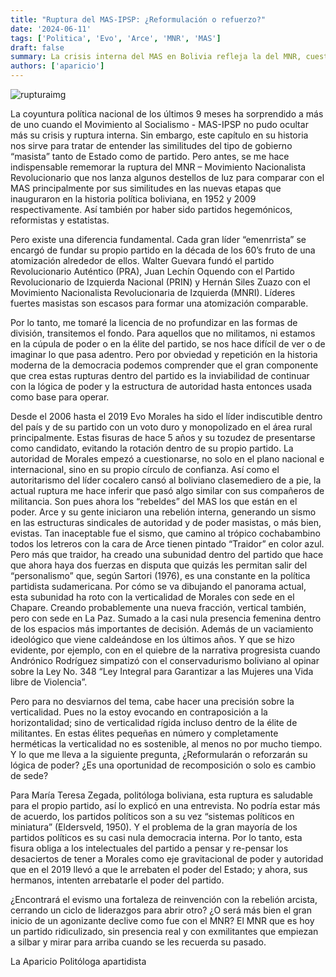 ```yaml
---
title: "Ruptura del MAS-IPSP: ¿Reformulación o refuerzo?"
date: '2024-06-11'
tags: ['Politica', 'Evo', 'Arce', 'MNR', 'MAS']
draft: false
summary: La crisis interna del MAS en Bolivia refleja la del MNR, cuestionando el liderazgo y el futuro dinámico del partido.
authors: ['aparicio']
---
```


![rupturaimg](/static/images/fotoaparicioblog.jpg)

La coyuntura política nacional de los últimos 9 meses ha sorprendido a más de uno cuando el Movimiento al Socialismo - MAS-IPSP no pudo ocultar más su crisis y ruptura interna. Sin embargo, este capítulo en su historia nos sirve para tratar de entender las similitudes del tipo de gobierno “masista” tanto de Estado como de partido.
Pero antes, se me hace indispensable rememorar la ruptura del MNR – Movimiento Nacionalista Revolucionario que nos lanza algunos destellos de luz para comparar con el MAS principalmente por sus similitudes en las nuevas etapas que inauguraron en la historia política boliviana, en 1952 y 2009 respectivamente. Así también por haber sido partidos hegemónicos, reformistas y estatistas.

Pero existe una diferencia fundamental. Cada gran líder “emenrrista” se encargó de fundar su propio partido en la década de los 60’s fruto de una atomización alrededor de ellos. Walter Guevara fundó el partido Revolucionario Auténtico (PRA), Juan Lechín Oquendo con el Partido Revolucionario de Izquierda Nacional (PRIN) y Hernán Siles Zuazo con el Movimiento Nacionalista Revolucionaria de Izquierda (MNRI). Líderes fuertes masistas son escasos para formar una atomización comparable.

Por lo tanto, me tomaré la licencia de no profundizar en las formas de división, transitemos el fondo. Para aquellos que no militamos, ni estamos en la cúpula de poder o en la élite del partido, se nos hace difícil de ver o de imaginar lo que pasa adentro. Pero por obviedad y repetición en la historia moderna de la democracia podemos comprender que el gran componente que crea estas rupturas dentro del partido es la inviabilidad de continuar con la lógica de poder y la estructura de autoridad hasta entonces usada como base para operar.

Desde el 2006 hasta el 2019 Evo Morales ha sido el líder indiscutible dentro del país y de su partido con un voto duro y monopolizado en el área rural principalmente. Estas fisuras de hace 5 años y su tozudez de presentarse como candidato, evitando la rotación dentro de su propio partido. La autoridad de Morales empezó a cuestionarse, no solo en el plano nacional e internacional, sino en su propio círculo de confianza. Así como el autoritarismo del líder cocalero cansó al boliviano clasemediero de a pie, la actual ruptura me hace inferir que pasó algo similar con sus compañeros de militancia.
Son pues ahora los “rebeldes” del MAS los que están en el poder. Arce y su gente iniciaron una rebelión interna, generando un sismo en las estructuras sindicales de autoridad y de poder masistas, o más bien, evistas. Tan inaceptable fue el sismo, que camino al trópico cochabambino todos los letreros con la cara de Arce tienen pintado “Traidor” en color azul. Pero más que traidor, ha creado una subunidad dentro del partido que hace que ahora haya dos fuerzas en disputa que quizás les permitan salir del “personalismo” que, según Sartori (1976), es una constante en la política partidista sudamericana.
Por cómo se va dibujando el panorama actual, esta subunidad ha roto con la verticalidad de Morales con sede en el Chapare. Creando probablemente una nueva fracción, vertical también, pero con sede en La Paz. Sumado a la casi nula presencia femenina dentro de los espacios más importantes de decisión. Además de un vaciamiento ideológico que viene caldeándose en los últimos años. Y que se hizo evidente, por ejemplo, con en el quiebre de la narrativa progresista cuando Andrónico Rodríguez simpatizó con el conservadurismo boliviano al opinar sobre la Ley No. 348 “Ley Integral para Garantizar a las Mujeres una Vida libre de Violencia”.

Pero para no desviarnos del tema, cabe hacer una precisión sobre la verticalidad. Pues no la estoy evocando en contraposición a la horizontalidad; sino de verticalidad rígida incluso dentro de la élite de militantes. En estas élites pequeñas en número y completamente herméticas la verticalidad no es sostenible, al menos no por mucho tiempo. Y lo que me lleva a la siguiente pregunta, ¿Reformularán o reforzarán su lógica de poder? ¿Es una oportunidad de recomposición o solo es cambio de sede?

Para María Teresa Zegada, politóloga boliviana, esta ruptura es saludable para el propio partido, así lo explicó en una entrevista. No podría estar más de acuerdo, los partidos políticos son a su vez “sistemas políticos en miniatura” (Eldersveld, 1950). Y el problema de la gran mayoría de los partidos políticos es su casi nula democracia interna.
Por lo tanto, esta fisura obliga a los intelectuales del partido a pensar y re-pensar los desaciertos de tener a Morales como eje gravitacional de poder y autoridad que en el 2019 llevó a que le arrebaten el poder del Estado; y ahora, sus hermanos, intenten arrebatarle el poder del partido.

¿Encontrará el evismo una fortaleza de reinvención con la rebelión arcista, cerrando un ciclo de liderazgos para abrir otro? ¿O será más bien el gran inicio de un agonizante declive como fue con el MNR? El MNR que es hoy un partido ridiculizado, sin presencia real y con exmilitantes que empiezan a silbar y mirar para arriba cuando se les recuerda su pasado.

La Aparicio
Politóloga apartidista